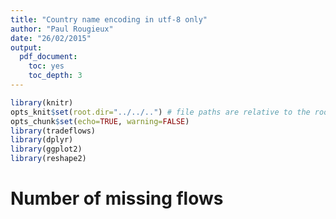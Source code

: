 ```yaml
---
title: "Country name encoding in utf-8 only"
author: "Paul Rougieux"
date: "26/02/2015"
output:
  pdf_document:
    toc: yes
    toc_depth: 3
---
```



```r
library(knitr)
opts_knit$set(root.dir="../../..") # file paths are relative to the root of the project directory
opts_chunk$set(echo=TRUE, warning=FALSE)
library(tradeflows)
library(dplyr)
library(ggplot2)
library(reshape2)
``` 


# Number of missing flows
```r

```

